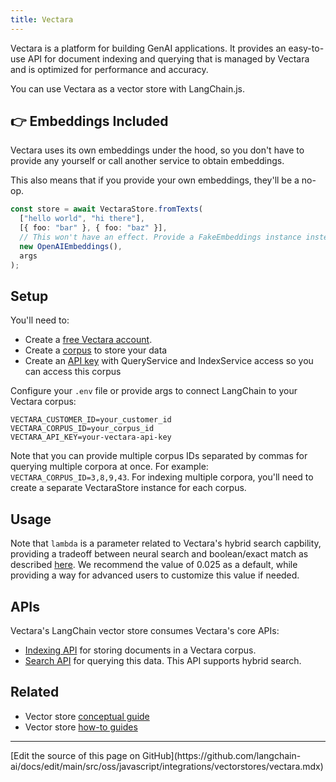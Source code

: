 ```yaml
---
title: Vectara
---
```


Vectara is a platform for building GenAI applications. It provides an easy-to-use API for document indexing and querying that is managed by Vectara and is optimized for performance and accuracy.

You can use Vectara as a vector store with LangChain.js.

## 👉 Embeddings Included

Vectara uses its own embeddings under the hood, so you don't have to provide any yourself or call another service to obtain embeddings.

This also means that if you provide your own embeddings, they'll be a no-op.

```typescript
const store = await VectaraStore.fromTexts(
  ["hello world", "hi there"],
  [{ foo: "bar" }, { foo: "baz" }],
  // This won't have an effect. Provide a FakeEmbeddings instance instead for clarity.
  new OpenAIEmbeddings(),
  args
);
```

## Setup

You'll need to:

- Create a [free Vectara account](https://vectara.com/integrations/langchain).
- Create a [corpus](https://docs.vectara.com/docs/console-ui/creating-a-corpus) to store your data
- Create an [API key](https://docs.vectara.com/docs/common-use-cases/app-authn-authz/api-keys) with QueryService and IndexService access so you can access this corpus

Configure your `.env` file or provide args to connect LangChain to your Vectara corpus:

```
VECTARA_CUSTOMER_ID=your_customer_id
VECTARA_CORPUS_ID=your_corpus_id
VECTARA_API_KEY=your-vectara-api-key
```

Note that you can provide multiple corpus IDs separated by commas for querying multiple corpora at once. For example: `VECTARA_CORPUS_ID=3,8,9,43`.
For indexing multiple corpora, you'll need to create a separate VectaraStore instance for each corpus.

## Usage


<Vectara />

Note that `lambda` is a parameter related to Vectara's hybrid search capbility, providing a tradeoff between neural search and boolean/exact match as described [here](https://docs.vectara.com/docs/api-reference/search-apis/lexical-matching). We recommend the value of 0.025 as a default, while providing a way for advanced users to customize this value if needed.

## APIs

Vectara's LangChain vector store consumes Vectara's core APIs:

- [Indexing API](https://docs.vectara.com/docs/indexing-apis/indexing) for storing documents in a Vectara corpus.
- [Search API](https://docs.vectara.com/docs/search-apis/search) for querying this data. This API supports hybrid search.

## Related

- Vector store [conceptual guide](/oss/javascript/integrations/vectorstores)
- Vector store [how-to guides](/oss/javascript/integrations/vectorstores)

---

<Callout icon="pen-to-square" iconType="regular">
  [Edit the source of this page on GitHub](https://github.com/langchain-ai/docs/edit/main/src/oss/javascript/integrations/vectorstores/vectara.mdx)
</Callout>
